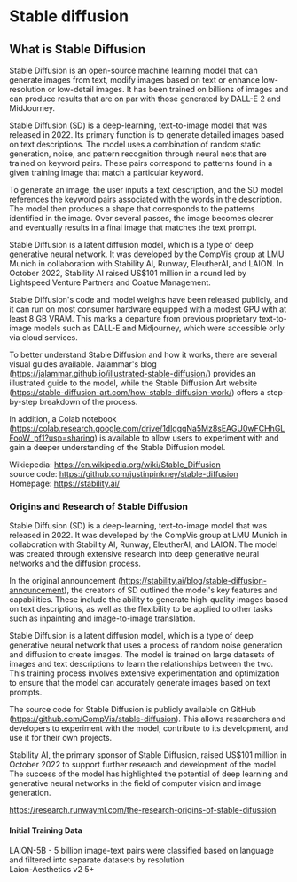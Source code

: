 
# Stable diffusion

<StableDiffusionExample />

## What is Stable Diffusion

Stable Diffusion is an open-source machine learning model that can generate images from text, modify images based on text or enhance low-resolution or low-detail images. It has been trained on billions of images and can produce results that are on par with those generated by DALL-E 2 and MidJourney.

Stable Diffusion (SD) is a deep-learning, text-to-image model that was released in 2022. Its primary function is to generate detailed images based on text descriptions. The model uses a combination of random static generation, noise, and pattern recognition through neural nets that are trained on keyword pairs. These pairs correspond to patterns found in a given training image that match a particular keyword.

To generate an image, the user inputs a text description, and the SD model references the keyword pairs associated with the words in the description. The model then produces a shape that corresponds to the patterns identified in the image. Over several passes, the image becomes clearer and eventually results in a final image that matches the text prompt.

Stable Diffusion is a latent diffusion model, which is a type of deep generative neural network. It was developed by the CompVis group at LMU Munich in collaboration with Stability AI, Runway, EleutherAI, and LAION. In October 2022, Stability AI raised US$101 million in a round led by Lightspeed Venture Partners and Coatue Management.

Stable Diffusion's code and model weights have been released publicly, and it can run on most consumer hardware equipped with a modest GPU with at least 8 GB VRAM. This marks a departure from previous proprietary text-to-image models such as DALL-E and Midjourney, which were accessible only via cloud services.

To better understand Stable Diffusion and how it works, there are several visual guides available. Jalammar's blog (https://jalammar.github.io/illustrated-stable-diffusion/) provides an illustrated guide to the model, while the Stable Diffusion Art website (https://stable-diffusion-art.com/how-stable-diffusion-work/) offers a step-by-step breakdown of the process.

In addition, a Colab notebook (https://colab.research.google.com/drive/1dlgggNa5Mz8sEAGU0wFCHhGLFooW_pf1?usp=sharing) is available to allow users to experiment with and gain a deeper understanding of the Stable Diffusion model.

Wikiepedia: https://en.wikipedia.org/wiki/Stable_Diffusion  
source code: https://github.com/justinpinkney/stable-diffusion  
Homepage: https://stability.ai/

### Origins and Research of Stable Diffusion

Stable Diffusion (SD) is a deep-learning, text-to-image model that was released in 2022. It was developed by the CompVis group at LMU Munich in collaboration with Stability AI, Runway, EleutherAI, and LAION. The model was created through extensive research into deep generative neural networks and the diffusion process.

In the original announcement (https://stability.ai/blog/stable-diffusion-announcement), the creators of SD outlined the model's key features and capabilities. These include the ability to generate high-quality images based on text descriptions, as well as the flexibility to be applied to other tasks such as inpainting and image-to-image translation.

Stable Diffusion is a latent diffusion model, which is a type of deep generative neural network that uses a process of random noise generation and diffusion to create images. The model is trained on large datasets of images and text descriptions to learn the relationships between the two. This training process involves extensive experimentation and optimization to ensure that the model can accurately generate images based on text prompts.

The source code for Stable Diffusion is publicly available on GitHub (https://github.com/CompVis/stable-diffusion). This allows researchers and developers to experiment with the model, contribute to its development, and use it for their own projects.

Stability AI, the primary sponsor of Stable Diffusion, raised US$101 million in October 2022 to support further research and development of the model. The success of the model has highlighted the potential of deep learning and generative neural networks in the field of computer vision and image generation.

https://research.runwayml.com/the-research-origins-of-stable-difussion

#### Initial Training Data

LAION-5B - 5 billion image-text pairs were classified based on language and filtered into separate datasets by resolution  
Laion-Aesthetics v2 5+
